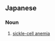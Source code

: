 ==Japanese==
{{ja-kanjitab|かま|じょう|せき|k3=せっ|けつ|k4=けっ|きゅう|しょう}}

===Noun===
{{ja-noun|かまじょうせっけっきゅうしょう}}

# [[sickle-cell anemia]]